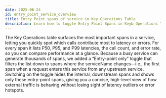 ```yaml
---
date: 2025-06-24
id: entry_point_service_overview
title: Entry Point spans of service in Key Operations Table
description: Learn how to toggle Entry Point Spans in Keyb Operations Table
---
```


The Key Operations table surfaces the most important spans in a service, letting you quickly spot which calls contribute most to latency or errors. 
For every span it lists P50, P95, and P99 latencies, the call count, and error rate, so you can compare performance at a glance. Because a busy service can generate thousands of spans, we added a “Entry-point only” toggle that filters the list down to spans where the serviceName changes—i.e., the first span when a request enters this service from any upstream service. 
Switching on the toggle hides the internal, downstream spans and shows only these entry-point spans, giving you a concise, high-level view of how external traffic is behaving without losing sight of latency outliers or error hotspots.